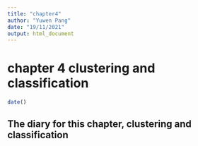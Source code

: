 ```yaml
---
title: "chapter4"
author: "Yuwen Pang"
date: "19/11/2021"
output: html_document
---
```


# chapter 4 clustering and classification
```r
date()
```

## The diary for this chapter, clustering and classification
